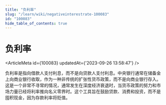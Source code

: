 ```yaml
---
title: "负利率"
slug: "/learn/wiki/negativeinterestrate-100083"
id: "100083"
hide_table_of_contents: true
---
```



# 负利率

<ArticleMeta id={100083} updatedAt={'2023-09-26 13:58:47'} />
<div className='border-solid border-b border-t-0 my-4 border-[var(--ifm-color-gray-300)]' />

负利率是指向借款人支付利息，而不是向贷款人支付利息。中央银行通常在储备金上向商业银行收取，作为一种非传统的扩张性货币政策，而不是向商业银行存入。这是一个非常不寻常的情况，通常发生在深度经济衰退时，当货币政策的努力和市场力量已经将利率推向名义零界时。这个工具旨在鼓励贷款、消费和投资，而不是囤积现金，因为存款利率将贬值。
